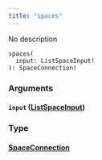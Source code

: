 ```yaml
---
title: "spaces"
---
```


No description

```
spaces(
  input: ListSpaceInput!
): SpaceConnection!

```

### Arguments[](#arguments "Direct link to heading")

#### `input` ([ListSpaceInput](/developer/graphql-api/references/inputs/list-space-input))[](#input-listspaceinput "Direct link to heading")

### Type[](#type "Direct link to heading")

#### [SpaceConnection](/developer/graphql-api/references/objects/space-connection)[](#spaceconnection "Direct link to heading")